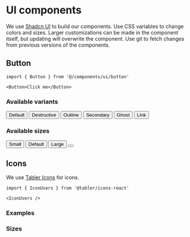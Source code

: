 # UI components


We use [Shadcn UI](https://ui.shadcn.com) to build our components. Use CSS variables to change colors and sizes. Larger customizations can be made in the component itself, but updating will overwrite the component. Use git to fetch changes from previous versions of the components.

## Button

```tsx copy
import { Button } from '@/components/ui/button'

<Button>Click me</Button>
```

### Available variants

<div className="flex gap-2 flex-wrap my-3">
  <Button variant="default">Default</Button>
  <Button variant="destructive">Destructive</Button>
  <Button variant="outline">Outline</Button>
  <Button variant="secondary">Secondary</Button>
  <Button variant="ghost">Ghost</Button>
  <Button variant="link">Link</Button>
</div>

### Available sizes

<div className="flex gap-2 flex-wrap my-3 items-center">
  <Button size="sm">Small</Button>
  <Button size="default">Default</Button>
  <Button size="lg">Large</Button>
  <Button size="icon"><IconUsers /></Button>
</div>

## Icons

We use [Tabler Icons](https://tabler-icons.io/) for icons.

```tsx copy
import { IconUsers } from '@tabler/icons-react'

<IconUsers />
```

### Examples

<div className="flex gap-2 flex-wrap my-3">
  <IconHome />
  <IconUsers />
  <IconUser />
  <IconArrowRight />
  <IconArrowLeft />
  <IconArrowUp />
  <IconArrowDown />
  <IconArrowUpRight />
  <IconArrowDownRight />
  <IconArrowUpLeft />
  <IconArrowDownLeft />
  <IconChevronRight />
  <IconChevronLeft />
  <IconChevronUp />
  <IconChevronDown />
  <IconChevronUpRight />
  <IconChevronDownRight />
  <IconChevronUpLeft />
  <IconChevronDownLeft />
  <IconAlphabetArabic />
  <IconAlphabetLatin />
</div> 

### Sizes

<div className="flex gap-2 flex-wrap my-3 items-center">
  <IconUsers size={16} />
  <IconHome size={20} />
  <IconUser size={24} />
  <IconArrowRight size={28} />
  <IconArrowLeft size={32} />
  <IconArrowUp size={36} />
  <IconArrowDown size={40} />
  <IconChevronRight size={48} />
  <IconChevronLeft size={56} />
</div>